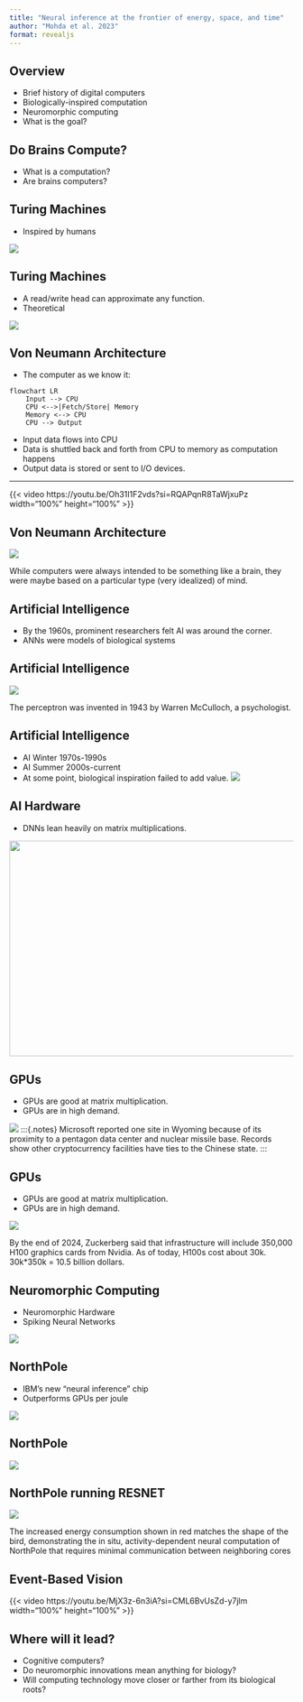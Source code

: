 ```yaml
---
title: "Neural inference at the frontier of energy, space, and time"
author: "Mohda et al. 2023"
format: revealjs
---
```


## Overview
- Brief history of digital computers
- Biologically-inspired computation
- Neuromorphic computing
- What is the goal?

## Do Brains Compute?
- What is a computation?
- Are brains computers?

## Turing Machines
- Inspired by humans

![](human_computers.jpg)

## Turing Machines
- A read/write head can approximate any function.
- Theoretical

![](Turing_Machine_Model_Davey_2012.jpg)

## Von Neumann Architecture
- The computer as we know it:
```mermaid
flowchart LR
    Input --> CPU
    CPU <-->|Fetch/Store| Memory
    Memory <--> CPU
    CPU --> Output
```

- Input data flows into CPU 
- Data is shuttled back and forth from CPU to memory as computation happens 
- Output data is stored or sent to I/O devices.

---

{{< video https://youtu.be/Oh31I1F2vds?si=RQAPqnR8TaWjxuPz width="100%" height="100%" >}}

## Von Neumann Architecture
![](computer_system_bus.png)

:::{.notes}
While computers were always intended to be something like a brain, they were maybe based on a particular type (very idealized) of mind.
:::

## Artificial Intelligence
- By the 1960s, prominent researchers felt AI was around the corner.
- ANNs were models of biological systems

## Artificial Intelligence

![](perceptron_schematic_big.png)

:::{.notes}
The perceptron was invented in 1943 by Warren McCulloch, a psychologist.
:::

## Artificial Intelligence
- AI Winter 1970s-1990s
- AI Summer 2000s-current
- At some point, biological inspiration failed to add value.
![](perceptron_simple.png)

## AI Hardware
- DNNs lean heavily on matrix multiplications.

![](ann.png){width=657px height=382px}

## GPUs
- GPUs are good at matrix multiplication.
- GPUs are in high demand.

![](wyoming_bitcoin_mine.png)
:::{.notes}
Microsoft reported one site in Wyoming because of its proximity to a pentagon data center and nuclear missile base. Records show other cryptocurrency facilities have ties to the Chinese state.
:::

## GPUs
- GPUs are good at matrix multiplication.
- GPUs are in high demand.

![](h100.png)

:::{.notes}
By the end of 2024, Zuckerberg said that infrastructure will include 350,000 H100 graphics cards from Nvidia. As of today, H100s cost about 30k. 30k*350k = 10.5 billion dollars.
:::

## Neuromorphic Computing
- Neuromorphic Hardware
- Spiking Neural Networks

![](spike_excite_snnTorch.gif)

## NorthPole
- IBM's new "neural inference" chip
- Outperforms GPUs per joule

![](northpole_frames_per_joule.png)

## NorthPole

![](gpu_cpu_northpole.png)

## NorthPole running RESNET
![](northpole_resnet.png)

:::{.notes}
The increased energy consumption shown in red matches the shape of the bird,
demonstrating the in situ, activity-dependent neural computation of NorthPole that requires minimal
communication between neighboring cores
:::

## Event-Based Vision

{{< video https://youtu.be/MjX3z-6n3iA?si=CML6BvUsZd-y7jlm width="100%" height="100%" >}}

## Where will it lead?
- Cognitive computers?
- Do neuromorphic innovations mean anything for biology?
- Will computing technology move closer or farther from its biological roots?